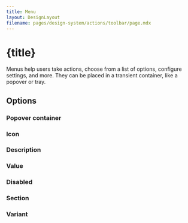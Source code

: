 ```yaml
---
title: Menu
layout: DesignLayout
filename: pages/design-system/actions/toolbar/page.mdx
---
```



# {title}

Menus help users take actions, choose from a list of options, configure settings, and more. They can be placed in a transient container, like a popover or tray.


<MainView />

<div style={{ display: "flex", justifyContent: "center", gap: 30, padding: "30px 0"}}>
    <UIComponentLink link="/pages/ui-component/menu/" />
</div>

## Options 


### Popover container
<OptionsView />



### Icon
<IconView />

### Description
<DescriptionView />

### Value
<ValueView />

### Disabled
<DisabledView />

### Section
<SectionView />


### Variant
<VariantView />






